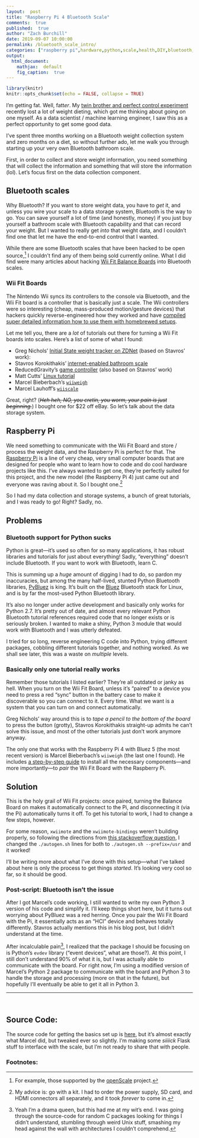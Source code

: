 ```yaml
---
layout:  post
title: "Raspberry Pi 4 Bluetooth Scale"
comments:  true
published:  true
author: "Zach Burchill"
date: 2019-09-07 10:00:00
permalink: /bluetooth_scale_intro/
categories: ["raspberry pi",hardware,python,scale,health,DIY,bluetooth,hack,"wii fit",wii]
output:
  html_document:
    mathjax:  default
    fig_caption:  true
---
```


```r
library(knitr)
knitr::opts_chunk$set(echo = FALSE, collapse = TRUE)
```

I'm getting fat.  Well, fatt<em>er</em>. My [twin brother and perfect control experiment](https://andburch.github.io/about/) recently lost a lot of weight dieting, which got me thinking about going on one myself. As a data scientist / machine learning engineer, I saw this as a perfect opportunity to get some good data.

I've spent three months working on a Bluetooth weight collection system and zero months on a diet, so without further ado, let me walk you through starting up your very own Bluetooth bathroom scale. 

<!--more-->

First, in order to collect and store weight information, you need something that will collect the information and something that will store the information (lol). Let's focus first on the data collection component.

## Bluetooth scales

Why Bluetooth? If you want to store weight data, you have to _get_ it, and unless you wire your scale to a data storage system, Bluetooth is the way to go. You can save yourself a lot of time (and honestly, money) if you just buy yourself a bathroom scale with Bluetooth capability and that can record your weight. But I wanted to really get _into_ that weight data, and I couldn't find one that let me have the end-to-end control that I wanted.

While there are some Bluetooth scales that have been hacked to be open source,[^1] I couldn't find any of them being sold currently online. What I did find were many articles about hacking [Wii Fit Balance Boards](https://en.wikipedia.org/wiki/Wii_Balance_Board) into Bluetooth scales.

### Wii Fit Boards

The Nintendo Wii syncs its controllers to the console via Bluetooth, and the Wii Fit board is a controller that is basically just a scale. The Wii controllers were so interesting (cheap, mass-produced motion/gesture devices) that hackers quickly reverse-engineered how they worked and have [compiled super detailed information how to use them with homebrewed setups](https://wiibrew.org/wiki/Main_Page).

Let me tell you, there are a _lot_ of tutorials out there for turning a Wii Fit boards into scales. Here's a list of some of what I found:

 * Greg Nichols' [Initial State weight tracker on ZDNet](https://www.zdnet.com/article/diy-build-a-hackable-weight-tracking-scale-with-a-sense-of-humor-using-raspberry-pi/) (based on Stavros' work):
 * Stavros Korokithakis' [internet-enabled bathroom scale](https://www.stavros.io/posts/your-weight-online/)
 * ReducedGravity's [game controller](http://reducedgravity.net/wiipi/) (also based on Stavros' work)
 * Matt Cutts' [Linux tutorial](https://www.mattcutts.com/blog/linux-wii-balanceboard/)
 * Marcel Bieberbach's [`wiiweigh`](https://github.com/chaosbiber/wiiweigh)
 * Marcel Lauhoff's [`wiiscale`](https://github.com/irq0/wiiscale)

Great, right?  (~~_Heh heh, NO, you cretin, you worm, your pain is just beginning._~~)  I bought one for $22 off eBay. So let's talk about the data storage system.

## Raspberry Pi

We need something to communicate with the Wii Fit Board and store / process the weight data, and the Raspberry Pi is perfect for that. The [Raspberry Pi](https://www.raspberrypi.org/) is a line of very cheap, very small computer boards that are designed for people who want to learn how to code and do cool hardware projects like this. I've always wanted to get one, they're perfectly suited for this project, and the new model (the Raspberry Pi 4) just came out and everyone was raving about it. So I bought one.[^2]

So I had my data collection and storage systems, a bunch of great tutorials, and I was ready to go! Right? Sadly, no.

## Problems

### Bluetooth support for Python sucks

Python is great---it's used so often for so many applications, it has robust libraries and tutorials for just about everything! Sadly, "everything" doesn't include Bluetooth. If you want to work with Bluetooth, learn C.

This is summing up a _huge_ amount of digging I had to do, so pardon my inaccuracies, but among the many half-lived, stunted Python Bluetooth libraries, [PyBluez](https://github.com/pybluez/pybluez) is king. It's built on the [Bluez](http://www.bluez.org/) Bluetooth stack for Linux, and is by far the most-used Python Bluetooth library.

It's also no longer under active development and basically only works for Python 2.7. It's pretty out of date, and almost every relevant Python Bluetooth tutorial references required code that no longer exists or is seriously broken. I wanted to make a shiny, Python 3 module that would work with Bluetooth and I was utterly defeated. 

I tried for so long, reverse engineering C code into Python, trying different packages, cobbling different tutorials together, and nothing worked. As we shall see later, this was a waste on _multiple_ levels.

### Basically only one tutorial really works

Remember those tutorials I listed earlier? They're all outdated or janky as hell. When you turn on the Wii Fit Board, unless it's "paired" to a device you need to press a red "sync" button in the battery case to make it discoverable so you can connect to it. Every time. What we want is a system that you can turn on and connect automatically.

Greg Nichols' way around this is to _tape a pencil to the bottom of the board_ to press the button (grotty), Stavros Korokithakis straight-up admits he can't solve this issue, and most of the other tutorials just don't work anymore anyway.

The only one that works with the Raspberry Pi 4 with Bluez 5 (the most recent version) is Marcel Bieberbach's `wiiweigh` (the last one I found). He includes [a step-by-step guide](https://github.com/chaosbiber/wiiweigh#howto) to install all the necessary components---and more importantly---to _pair_ the Wii Fit Board with the Raspberry Pi.

## Solution

This is the holy grail of Wii Fit projects: once paired, turning the Balance Board on makes it automatically connect to the Pi, and disconnecting it (via the Pi) automatically turns it off. To get his tutorial to work, I had to change a few steps, however.

For some reason, `xwiimote` and the `xwiimote-bindings` weren't building properly, so following the directions from [this stackoverflow question](https://askubuntu.com/questions/633949/failed-to-build-xwiimote-bindings), I changed the `./autogen.sh` lines for both to `./autogen.sh --prefix=/usr` and it worked!

I'll be writing more about what I've done with this setup---what I've talked about here is only the process to get things _started_. It's looking very cool so far, so it should be good.

### Post-script: Bluetooth isn't the issue

After I got Marcel's code working, I still wanted to write my own Python 3 version of his code and simplify it. I'll keep things short here, but it turns out worrying about PyBluez was a red herring. Once you pair the Wii Fit Board with the Pi, it essentially acts as an "HCI" device and behaves totally differently. Stavros actually mentions this in his blog post, but I didn't understand at the time.

After incalculable pain[^3], I realized that the package I should be focusing on is Python's `evdev` library ("event devices", what are those?). At this point, I still don't understand 90% of what it is, but I was actually able to communicate with the board. For right now, I'm using a modified version of Marcel's Python 2 package to communicate with the board and Python 3 to handle the storage and processing (more on that in the future), but hopefully I'll eventually be able to get it all in Python 3.


<hr />
<br />

## Source Code:

The source code for getting the basics set up is [here](https://github.com/burchill/wiiweigh), but it's almost exactly what Marcel did, but tweaked ever so slightly. I'm making some _siiiick_ Flask stuff to interface with the scale, but I'm not ready to share that with people.

### Footnotes:

[^1]: For example, those supported by the [openScale](https://github.com/oliexdev/openScale) project.

[^2]: My advice is: go with a kit. I had to order the power supply, SD card, and HDMI connectors all separately, and it took _forever_ to come in.

[^3]: Yeah I'm a drama queen, but this had me at my wit's end. I was going through the source-code for random C packages looking for things I didn't understand, stumbling through weird Unix stuff, smashing my head against the wall with architectures I couldn't comprehend. 

